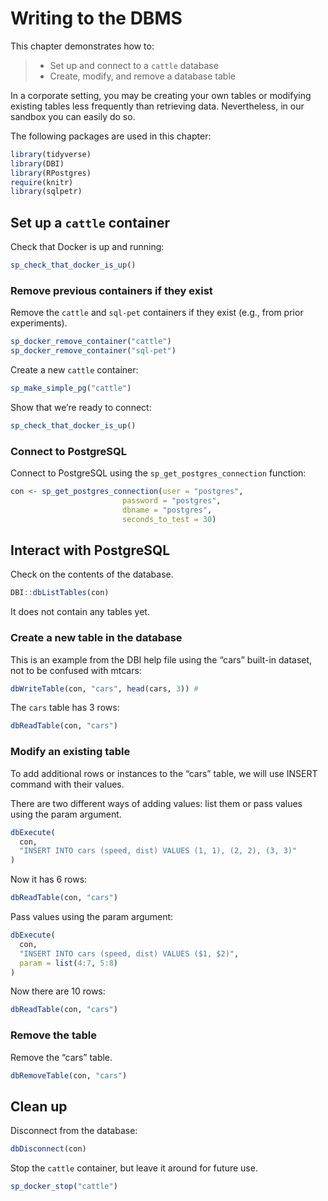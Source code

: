 # Writing to the DBMS {#chapter_writing-to-the-dbms}

This chapter demonstrates how to:

>
>  * Set up and connect to a `cattle` database
>  * Create, modify, and remove a database table
>

In a corporate setting, you may be creating your own tables or modifying existing tables less frequently than retrieving data. Nevertheless, in our sandbox you can easily do so.

The following packages are used in this chapter:
```r
library(tidyverse)
library(DBI)
library(RPostgres)
require(knitr)
library(sqlpetr)
```

## Set up a `cattle` container

Check that Docker is up and running:

```r
sp_check_that_docker_is_up()
```

### Remove previous containers if they exist
Remove the `cattle` and `sql-pet` containers if they exist (e.g., from prior experiments).  
```r
sp_docker_remove_container("cattle")
sp_docker_remove_container("sql-pet")
```

Create a new `cattle` container:
```r
sp_make_simple_pg("cattle")

```

Show that we're ready to connect:
```r
sp_check_that_docker_is_up()

```

### Connect to PostgreSQL

Connect to PostgreSQL using the `sp_get_postgres_connection` function:
```r
con <- sp_get_postgres_connection(user = "postgres",
                         password = "postgres",
                         dbname = "postgres",
                         seconds_to_test = 30)
```

## Interact with PostgreSQL

Check on the contents of the database.

```r
DBI::dbListTables(con)
```
It does not contain any tables yet.
 
### Create a new table in the database

This is an example from the DBI help file using the "cars" built-in dataset, not to be confused with mtcars:
```r
dbWriteTable(con, "cars", head(cars, 3)) #
```

The `cars` table has 3 rows:
```r
dbReadTable(con, "cars")  

```
### Modify an existing table

To add additional rows or instances to the "cars" table, we will use INSERT command with their values.

There are two different ways of adding values: list them or pass values using the param argument. 

```r
dbExecute(
  con,
  "INSERT INTO cars (speed, dist) VALUES (1, 1), (2, 2), (3, 3)"
)
```

Now it has 6 rows:
```r
dbReadTable(con, "cars")
```

Pass values using the param argument:
```r
dbExecute(
  con,
  "INSERT INTO cars (speed, dist) VALUES ($1, $2)",
  param = list(4:7, 5:8)
)
```

Now there are 10 rows:
```r
dbReadTable(con, "cars")

```

### Remove the table 

Remove the "cars"  table.

```r
dbRemoveTable(con, "cars")
```

## Clean up

Disconnect from the database:
```r
dbDisconnect(con)
```

Stop the `cattle` container, but leave it around for future use.
```r
sp_docker_stop("cattle")
```

